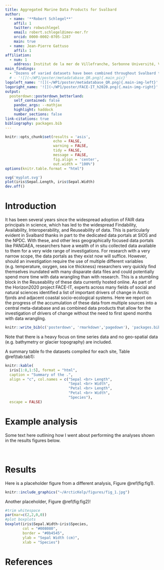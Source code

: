 ```yaml
---
title: Aggregated Marine Data Products for Svalbard
author:
  - name: '**Robert Schlegel**'
    affil: 1
    twitter: robwschlegel
    email: robert.schlegel@imev-mer.fr
    orcid: 0000-0002-0705-1287
    main: true
  - name: Jean-Pierre Gattuso
    affil: 1
affiliation:
  - num: 1
    address: Institut de la mer de Villefranche, Sorbonne Université, Villfranche-sur-Mer, France
main_findings:
  - "Dozens of varied datasets have been combined throughout Svalbard to allow for a range of 'out-of-the-box' analyses."
  # - '![](~/WP1/poster/metadatabase_QR.png){.main_pic}'
logoleft_name: '![](~/WP1/poster/metadatabase_QR.png){.main-img-left}'
logoright_name: '![](~/WP1/poster/FACE-IT_h2020.png){.main-img-right}'
output: 
  posterdown::posterdown_betterland:
    self_contained: false
    pandoc_args: --mathjax
    highlight: haddock
    number_sections: false
link-citations: true
bibliography: packages.bib
---
```


```r
knitr::opts_chunk$set(results = 'asis',
                      echo = FALSE,
                      warning = FALSE,
                      tidy = FALSE,
                      message = FALSE,
                      fig.align = 'center',
                      out.width = "100%")
options(knitr.table.format = "html") 
```

```r
svg('myplot.svg')
plot(iris$Sepal.Length, iris$Sepal.Width)
dev.off()
```

# Introduction

It has been several years since the widespread adoption of FAIR data principals in science, which has led to the widespread Findability, Availability, Interoperability, and Reuseability of data. This is particularly evident in Svalbard thanks in part to the dedicated data portals at SIOS and the NPDC. With these, and other less geographically focused data portals like PANGAEA, researchers have a wealth of in situ collected data available to them for a very wide range of investigations. For research with a very narrow scope, the data portals as they exist now will suffice. However, should an investigation require the use of multiple different variables (e.g. temperature, oxygen, sea ice thickness) researchers very quickly find themselves inundated with many disparate data files and could potentially spend more time with data wrangling than with research. This is a stumbling block in the Reuseability of these data currently hosted online. As part of the Horizon2020 project FACE-IT, experts across many fields of social and natural sciences identified a list of important drivers of change in Arctic fjords and adjacent coastal socio-ecological systems. Here we report on the progress of the accumulation of these data from multiple sources into a central meta-database and as combined data products that allow for the investigation of drivers of change without the need to first spend months with data wrangling. 

```r
knitr::write_bib(c('posterdown', 'rmarkdown','pagedown'), 'packages.bib')
```

Note that there is a heavy focus on time series data and no geo-spatial data (e.g. bathymetry or glacier topography) are included.

A summary table fo the datasets compiled for each site, Table \@ref(tab:tab1):

```r
knitr::kable(
  iris[1:8,1:5], format = "html",
  caption = "Summary of the .",
  align = "c", col.names = c("Sepal <br> Length",
                             "Sepal <br> Width",
                             "Petal <br> Length",
                             "Petal <br> Width",
                             "Species"),
  escape = FALSE)
```

# Example analysis

Some text here outlining how I went about performing the analyses shown in the results figures below.


<br>

# Results

Here is a placeholder figure from a different analysis, Figure \@ref(fig:fig1).

```r
knitr::include_graphics("~/ArcticKelp/figures/fig_1.jpg")
```

Another placeholder, Figure \@ref(fig:fig2)!

```r
#trim whitespace
par(mar=c(2,2,0,0))
#plot boxplots
boxplot(iris$Sepal.Width~iris$Species,
        col = "#008080", 
        border = "#0b4545",
        ylab = "Sepal Width (cm)",
        xlab = "Species")
```

# References
